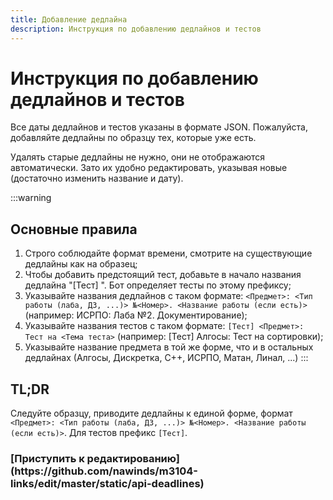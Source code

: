 ```yaml
---
title: Добавление дедлайна
description: Инструкция по добавлению дедлайнов и тестов
---
```



<BackButton />

# Инструкция по добавлению дедлайнов и тестов

Все даты дедлайнов и тестов указаны в формате JSON. Пожалуйста, добавляйте дедлайны по образцу тех, которые уже есть.

Удалять старые дедлайны не нужно, они не отображаются автоматически. Зато их удобно редактировать, указывая новые (достаточно изменить название и дату).

:::warning
<h2>Основные правила</h2>

1. Строго соблюдайте формат времени, смотрите на существующие дедлайны как на образец;
2. Чтобы добавить предстоящий тест, добавьте в начало названия дедлайна "[Тест] ". Бот определяет тесты по этому префиксу;
3. Указывайте названия дедлайнов с таком формате: `<Предмет>: <Тип работы (лаба, ДЗ, ...)> №<Номер>. <Название работы (если есть)>` (например: ИСРПО: Лаба №2. Документирование);
4. Указывайте названия тестов с таком формате: `[Тест] <Предмет>: Тест на <Тема теста>` (например: [Тест] Алгосы: Тест на сортировки);
5. Указывайте название предмета в той же форме, что и в остальных дедлайнах (Алгосы, Дискретка, C++, ИСРПО, Матан, Линал, ...)
:::

<h2>TL;DR</h2>

Следуйте образцу, приводите дедлайны к единой форме, формат `<Предмет>: <Тип работы (лаба, ДЗ, ...)> №<Номер>. <Название работы (если есть)>`.
Для тестов префикс `[Тест]`.


<h3><EditIcon style={{ verticalAlign: 'middle', width: '17px', height: '17px' }} /> [Приступить к редактированию](https://github.com/nawinds/m3104-links/edit/master/static/api-deadlines)</h3>
